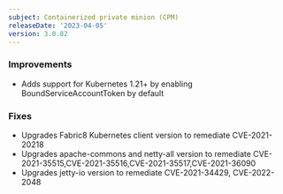 ```yaml
---
subject: Containerized private minion (CPM)
releaseDate: '2023-04-05'
version: 3.0.82
---
```


### Improvements
* Adds support for Kubernetes 1.21+ by enabling BoundServiceAccountToken by default

### Fixes
* Upgrades Fabric8 Kubernetes client version to remediate CVE-2021-20218
* Upgrades apache-commons and netty-all version to remediate CVE-2021-35515,CVE-2021-35516,CVE-2021-35517,CVE-2021-36090
* Upgrades jetty-io version to remediate CVE-2021-34429, CVE-2022-2048
